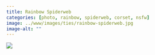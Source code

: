 ```yaml
---
title: Rainbow Spiderweb
categories: [photo, rainbow, spiderweb, corset, nsfw]
image: ../www/images/ties/rainbow-spiderweb.jpg
image-alt: ""
---
```


![](../www/images/ties/rainbow-spiderweb.jpg)

